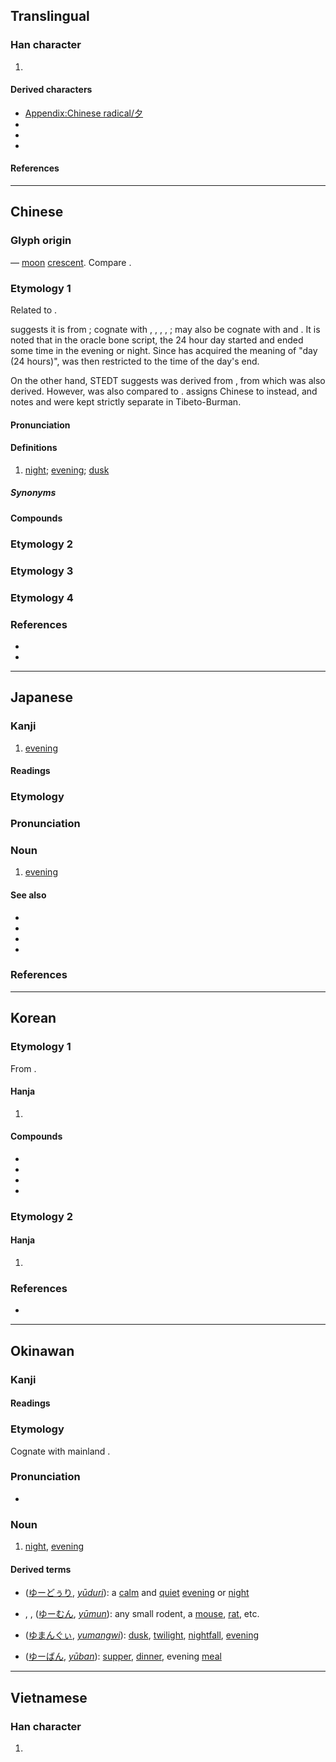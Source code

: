 {{also|タ|歹}}
{{character info}}
{{character info|⼣}}
==Translingual==
{{stroke order|strokes=3}}
{{stroke order|type=animate}}

===Han character===
{{Han char|rn=36|rad=夕|as=00|sn=3|four=27200|canj=NI|ids=⿴𠂊丶}}

# {{mul-kangxi radical-def}}

====Derived characters====
* [[Appendix:Chinese radical/夕]]
* {{l|mul|[[㐴]], [[𡚵]], [[𡯌]], [[𢗇]], [[𪭜]], [[汐]], [[𨑚]], [[𭥑]], [[𣏐]], [[㶤]], [[𤓵]], [[𭀞]], [[矽]], [[𣥛]], [[𦫓]], [[𧈷]], [[釸]], [[𩖡]], [[𩲁]], [[𬪼]], [[邜]], [[舛]], [[斘]], [[飧]], [[𪚪]]}} <!-- Characters listed under a different radical. -->
* {{l|mul|[[名]], [[𪧷]], [[𢁟]], [[𬉹]], [[𡵪]], [[𤰧]], [[𮌉]], [[𦥜]], [[𧥧]], [[𩁼]], [[𩚏]], [[𦂞]], [[歹]], [[㒱]], [[歺]], [[岁]], [[𡿪]], [[芕]], [[㱑]], [[𥝘]], [[穸]], [[罗]], [[𧖪]], [[㱔]], [[𭡂]], [[梦]], [[匇]]}} <!-- Characters listed under a different radical. -->
* {{l|mul|[[奖]], [[桨]], [[浆]], [[酱]], [[䇟]], [[摉]]}}

====References====
{{Han ref|kx=0246.010|dkj=05749|dj=0487.040|hdz=20859.010|uh=5915}}

----

==Chinese==
{{zh-forms}}

===Glyph origin===
{{Han etyl}}
{{liushu|p}} — [[moon]] [[crescent]]. Compare {{zh-l|*月}}.

===Etymology 1===
Related to {{och-l|汐|evening tide}}.

{{zh-ref|Schuessler (2007)}} suggests it is from {{inh|zh|sit-pro|*s-r(j)ak||day; full day; to spend the night}}; cognate with {{cog|bo|ཞག||day (24 hours)}}, {{cog|lus|riak||to pass the night}}, {{cog|kac||tr=jaʔ⁵⁵|t=day (24 hours)}}, {{cog|my|ရက်||day (24 hours)}}, {{cog|lhu|há||night; to pass the night}}; may also be cognate with {{och-l|宿|to spend the night}} and {{och-l|昔|former times}}. It is noted that in the oracle bone script, the 24 hour day started and ended some time in the evening or night. Since {{zh-l|日|sun}} has acquired the meaning of "day (24 hours)", {{lang|zh|夕}} was then restricted to the time of the day's end.

On the other hand, STEDT suggests {{och-l|夕|evening; night}} was derived from {{inh|zh|sit-pro|*ja-n||night}}, from which {{och-l|夜|night}} was also derived. However, {{lang|zh|夕}} was also compared to {{inh|zh|sit-pro|*s-r(j)ak||day; full day; to spend the night}}. {{zh-ref|Schuessler (2007)}} assigns Chinese {{m|zh|夜}} to {{l|sit-pro|*ja|gloss=night}} instead, and notes {{l|sit-pro|*ja|gloss=night}} and {{l|sit-pro|*ryak|gloss=day (24 hours)}} were kept strictly separate in Tibeto-Burman.

====Pronunciation====
{{zh-pron
|m=夕
|m-s=
|dg=щи1
|c=zik6
|c-t=
|g=xit6
|h=pfs=sip;gd=xib6
|j=
|mb=sĭ
|md=sĭk
|mn=qz:si̍t/tw,xm,zz:se̍k/qz,tw:sia̍h/xm:siā
|mn_note=si̍t/se̍k - literary; sia̍h/siā - vernacular
|mn-t=sêg4
|w=5xxiq
|x=si6
|mc=y
|oc=y
|cat=n
}}

====Definitions====
{{zh-hanzi}}

# [[night]]; [[evening]]; [[dusk]]

=====Synonyms=====
{{zh-dial|晚上}}
{{zh-dial|傍晚}}

====Compounds====
{{zh-der|夕陽|夕陽西下|今夕|夕照|只爭旦夕|一朝一夕|匪朝伊夕|夕月|今夕何夕|夕陽餘暉|夕暮|夕惕|吉夕|宿夕|前夕|命在旦夕|一夕|大除夕|巧夕|夕日|危在旦夕|寅憂夕惕|小除夕|七夕|夕陽工業|夕煙|夕曛|夕暉|夕拜|夕惕若厲|夕陽簫鼓|燈夕|朝行夕改|朝夕|旦夕之費|朝榮夕滅|朝夕難保|日夕|朝榮夕斃|朝發夕至|朝過夕改|朝不圖夕|旦夕禍福|朝思夕計|朝出夕改|朝榮夕悴|朝夕不倦|旦夕之危|昕夕|申旦達夕|朝更夕改|當夕|朝不謀夕|朝令夕改|禍在旦夕|朝不慮夕|旦夕|朝兢夕惕|朝聞夕死|朝聞夕改|既夕禮|晡夕|永夕|朝饔夕飧|朝思夕想|朝乾夕惕|朝不及夕|朝不保夕|月夕花朝|月夕|旦暮朝夕|晨夕|花晨月夕|除夕|西夕年|連朝接夕|終夕|花朝月夕|竟夕|夕食}}

===Etymology 2===
{{zh-see|穸}}

===Etymology 3===
{{zh-see|月|a}}

===Etymology 4===
{{zh-see|明|a}}

===References===
* {{R:twedu|A00839}}
* {{R:twedu|B03133-001-1}}

{{c|zh|Times of day}}

----

==Japanese==

===Kanji===
{{ja-kanji|grade=1|rs=夕00}}

# [[evening]]

====Readings====
{{ja-readings
|goon=じゃく<じやく
|kanon=せき
|kun=ゆう-<ゆふ-
}}

===Etymology===
{{ja-kanjitab|yomi=k|ゆう}}
{{rfe|ja}}

===Pronunciation===
{{ja-pron|ゆう|y=k|acc=0|acc_ref=DJR|acc2=1|acc2_ref=DJR}}

===Noun===
{{ja-noun|ゆう|hhira=ゆふ}}

# [[evening]]

====See also====
* {{ja-r|夕べ|ゆうべ}}
* {{ja-r|夕%暮れ|ゆう%ぐれ}}
* {{ja-r|夕%方|ゆう%がた}}
* {{ja-r|夕%食|ゆう%しょく}}

===References===
<references/>

{{c|ja|Times of day|sort=ゆう}}

----

==Korean==

===Etymology 1===
From {{der|ko|ltc|-}} {{ltc-l|夕}}. 

{{hanja-dongguk|쎡〮|ssyek}}

{{hanja-hunmong|셕〮|syek|天文#상02A}}

====Hanja====
{{ko-hanja-search}}
{{ko-hanja|저녁|석}}

# {{hanja form of|석|[[evening]]}}

====Compounds====
{{der-top|Compounds}}
* {{ko-l|추석|[[chuseok]]|秋夕}}
* {{ko-l|조석|[[morning]] and [[evening]]|朝夕}}
* {{ko-l|석식|[[dinner]]|夕食}}
* {{ko-l|석양|[[sunset]]|夕陽}}
{{der-bottom}}

===Etymology 2===

====Hanja====
{{ko-hanja/new|[[한]] [[움큼]]|사}}

# {{hanja form of|사|{{n-g|A unit of capacity: one tenth of a {{ko-l|합|合}}, same as {{ko-l|작|勺}}}}}}

===References===
* {{R:hanjadoc|2067}}

----

==Okinawan==

===Kanji===
{{ryu-kanji}}

====Readings====
{{ryu-readings
|kun=ゆー-
}}

===Etymology===
Cognate with mainland {{cog|ja|夕|tr=yū}}.

===Pronunciation===
* {{IPA|ryu|/juː/|sort=ゆー}}

===Noun===
{{head|ryu|noun|hiragana|ゆー|romaji|yū|sort=ゆー}}

# [[night]], [[evening]]

====Derived terms====
{{der-top}}
* {{l|ryu|夕凪}} ([[ゆーどぅり]], ''[[yūduri]]''): a [[calm]] and [[quiet]] [[evening]] or [[night]]
* {{l|ryu|夕物}}, {{l|ryu|夜物}}, {{l|ryu|夜者}} ([[ゆーむん]], ''[[yūmun]]''): any small rodent, a [[mouse]], [[rat]], etc.
{{der-mid}}
* {{l|ryu|夕間暮}} ([[ゆまんぐぃ]], ''[[yumangwi]]''): [[dusk]], [[twilight]], [[nightfall]], [[evening]]
* {{l|ryu|夕飯}} ([[ゆーばん]], ''[[yūban]]''): [[supper]], [[dinner]], evening [[meal]]
{{der-bottom}}

{{c|ryu|Times of day|sort=ゆー}}

----

==Vietnamese==

===Han character===
{{vi-readings|reading=tịch|rs=夕00}}

# {{rfdef|vi|sort=夕00}}

[[Category:CJKV radicals| ]]